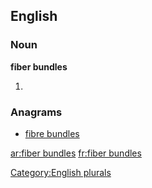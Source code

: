 
==English==

===Noun===
'''fiber bundles'''

# {{plural of|fiber bundle}}

===Anagrams===
* [[fibre bundles#English|fibre bundles]]

[[Category:English plurals]]

[[ar:fiber bundles]]
[[fr:fiber bundles]]